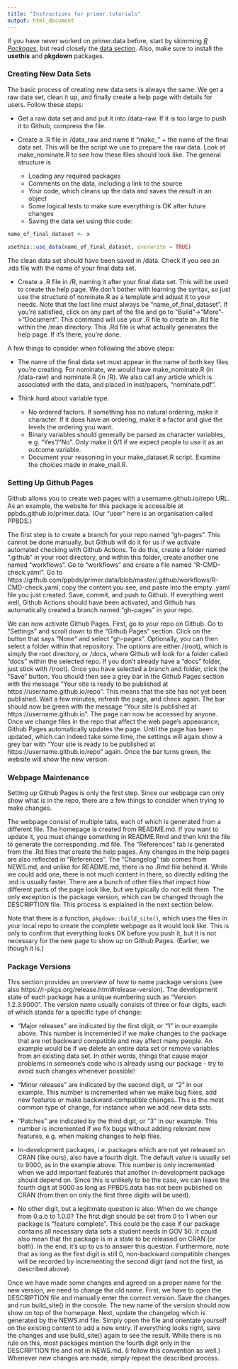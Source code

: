 ```yaml
---
title: "Instructions for primer.tutorials"
output: html_document
---
```


If you have never worked on primer.data before, start by skimming [*R Packages*](https://r-pkgs.org/), but read closely the [data section](https://r-pkgs.org/data.html). Also, make sure to install the **usethis** and **pkgdown** packages.


### Creating New Data Sets

The basic process of creating new data sets is always the same. We get a raw data set, clean it up, and finally create a help page with details for users. Follow these steps:

* Get a raw data set and and put it into /data-raw. If it is too large to push it to Github, compress the file. 

* Create a .R file in /data_raw and name it "make_" + the name of the final data set. This will be the script we use to prepare the raw data. Look at make_nominate.R to see how these files should look like. The general structure is

  - Loading any required packages
  - Comments on the data, including a link to the source
  - Your code, which cleans up the data and saves the result in an object
  - Some logical tests to make sure everything is OK after future changes
  - Saving the data set using this code:
  
```r
name_of_final_dataset <- x

usethis::use_data(name_of_final_dataset, overwrite = TRUE)
```

  The clean data set should have been saved in /data. Check if you see an .rda file with the name of your final data set.

* Create a .R file in /R, naming it after your final data set. This will be used to create the help page. We don't bother with learning the syntax, so just use the structure of nominate.R as a template and adjust it to your needs. Note that the last line must always be "name_of_final_dataset". If you're satisfied, click on any part of the file and go to "Build"->"More"->"Document". This command will use your .R file to create an .Rd file within the /man directory. This .Rd file is what actually generates the help page. If it's there, you're done.


A few things to consider when following the above steps:

* The name of the final data set must appear in the name of both key files you're creating. For nominate, we would have make_nominate.R (in /data-raw) and nominate.R (in /R). We also call any article which is associated with the data, and placed in inst/papers, "nominate.pdf".

* Think hard about variable type. 

  - No ordered factors. If something has no natural ordering, make it character. If it does have an ordering, make it a factor and give the levels the ordering you want. 
  - Binary variables should generally be parsed as character variables, e.g. "Yes"/"No". Only make it 0/1 if we expect people to use it as an outcome variable. 
  - Document your reasoning in your make_dataset.R script. Examine the choices made in make_mail.R.




### Setting Up Github Pages

Github allows you to create web pages with a username.github.io/repo URL. As an example, the website for this package is accessible at ppbds.github.io/primer.data. (Our "user" here is an organisation called PPBDS.)

The first step is to create a branch for your repo named "gh-pages". This cannot be done manually, but Github will do it for us if we activate automated checking with Github Actions. To do this, create a folder named ".github" in your root directory, and within this folder, create another one named "workflows". Go to "workflows" and create a file named "R-CMD-check.yaml". Go to https://github.com/ppbds/primer.data/blob/master/.github/workflows/R-CMD-check.yaml, copy the content you see, and paste into the empty .yaml file you just created. Save, commit, and push to Github. If everything went well, Github Actions should have been activated, and Github has automatically created a branch named "gh-pages" in your repo.

We can now activate Github Pages. First, go to your repo on Github. Go to "Settings" and scroll down to the "Github Pages" section. Click on the button that says "None" and select "gh-pages". Optionally, you can then select a folder within that repository. The options are either /(root), which is simply the root directory, or /docs, where Github will look for a folder called "docs" within the selected repo. If you don't already have a "docs" folder, just stick with /(root). Once you have selected a branch and folder, click the "Save" button. You should then see a grey bar in the Github Pages section with the message "Your site is ready to be published at https://username.github.io/repo". This means that the site has not yet been published. Wait a few minutes, refresh the page, and check again. The bar should now be green with the message "Your site is published at https://username.github.io". The page can now be accessed by anyone. Once we change files in the repo that affect the web page's appearance, Github Pages automatically updates the page. Until the page has been updated, which can indeed take some time, the settings will again show a grey bar with "Your site is ready to be published at https://username.github.io/repo" again. Once the bar turns green, the website will show the new version.



### Webpage Maintenance

Setting up Github Pages is only the first step. Since our webpage can only show what is in the repo, there are a few things to consider when trying to make changes.

The webpage consist of multiple tabs, each of which is generated from a different file. The homepage is created from README.md. If you want to update it, you must change something in README.Rmd and then knit the file to generate the corresponding .md file. The "References" tab is generated from the .Rd files that create the help pages. Any changes in the help pages are also reflected in "References". The "Changelog" tab comes from NEWS.md, and unlike for README.md, there is no .Rmd file behind it. While we could add one, there is not much content in there, so directly editing the .md is usually faster. There are a bunch of other files that impact how different parts of the page look like, but we typically do not edit them. The only exception is the package version, which can be changed through the DESCRIPTION file. This process is explained in the next section below.

Note that there is a function, `pkgdown::build_site()`, which uses the files in your local repo to create the complete webpage as it would look like. This is only to confirm that everything looks OK before you push it, but it is not necessary for the new page to show up on Github Pages. (Earlier, we though it is.)



### Package Versions

This section provides an overview of how to name package versions (see also https://r-pkgs.org/release.html#release-version). The development state of each package has a unique numbering such as "Version 1.2.3.9000". The version name usually consists of three or four digits, each of which stands for a specific type of change:

* "Major releases” are indicated by the first digit, or “1” in our example above. This number is incremented if we make changes to the package that are not backward compatible and may affect many people. An example would be if we delete an entire data set or remove variables from an existing data set. In other words, things that cause major problems in someone's code who is already using our package - try to avoid such changes whenever possible!

* "Minor releases” are indicated by the second digit, or “2” in our example. This number is incremented when we make bug fixes, add new features or make backward-compatible changes. This is the most common type of change, for instance when we add new data sets.

* "Patches” are indicated by the third digit, or “3” in our example. This number is incremented if we fix bugs without adding relevant new features, e.g. when making changes to help files.

* In-development packages, i.e. packages which are not yet released on CRAN (like ours), also have a fourth digit. The default value is usually set to 9000, as in the example above. This number is only incremented when we add important features that another in-development package should depend on. Since this is unlikely to be the case, we can leave the fourth digit at 9000 as long as PPBDS.data has not been published on CRAN (from then on only the first three digits will be used).

* No other digit, but a legitimate question is also: When do we change from 0.a.b to 1.0.0? The first digit should be set from 0 to 1 when our package is "feature complete". This could be the case if our package contains all necessary data sets a student needs in GOV 50. It could also mean that the package is in a state to be released on CRAN (or both). In the end, it's up to us to answer this question. Furthermore, note that as long as the first digit is still 0, non-backward compatible changes will be recorded by incrementing the second digit (and not the first, as described above).

Once we have made some changes and agreed on a proper name for the new version, we need to change the old name. First, we have to open the DESCRIPTION file and manually enter the correct version. Save the changes and run build_site() in the console. The new name of the version should now show on top of the homepage. Next, update the changelog which is generated by the NEWS.md file. Simply open the file and orientate yourself on the existing content to add a new entry. If everything looks right, save the changes and use build_site() again to see the result. While there is no rule on this, most packages mention the fourth digit only in the DESCRIPTION file and not in NEWS.md. (I follow this convention as well.) Whenever new changes are made, simply repeat the described process.


